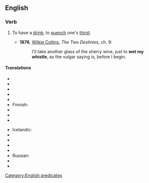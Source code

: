 ==English==

===Verb===
{{infl|en|verb|head=to [[wet]] one's [[whistle]]}}

# {{idiom}} To have a [[drink]]; to [[quench]] one's [[thirst]].
#* '''1876''', [[w:Wilkie Collins|Wilkie Collins]], ''The Two Destinies'', ch. 9:
#*: I'll take another glass of the sherry wine, just to '''wet my whistle''', as the vulgar saying is, before I begin.

====Translations====
{{trans-top|to have drink}}
* {{trreq|Arabic}}
* {{trreq|Armenian}}
* {{trreq|Chinese}}
* {{trreq|Czech}}
* {{trreq|Dutch}}
* Finnish: {{t|fi|kostuttaa kurkkuaan}}
* {{trreq|French}}
* {{trreq|German}}
* {{trreq|Hindi}}
{{trans-mid}}
* Icelandic: {{t-|is|væta kverkarnar}}
* {{trreq|Italian}}
* {{trreq|Japanese}}
* {{trreq|Korean}}
* {{trreq|Portuguese}}
* Russian: {{t|ru|Промочить горло}}
* {{trreq|Spanish}}
* {{trreq|Vietnamese}}
{{trans-bottom}}

[[Category:English predicates]]